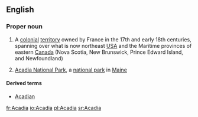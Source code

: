 {{also|acadia}}
==English==
{{wikipedia}}

===Proper noun===
{{en-proper noun}}

# {{history}} A [[colonial]] [[territory]] owned by France in the 17th and early 18th centuries, spanning over what is now northeast [[USA]] and the Maritime provinces of eastern [[Canada]] (Nova Scotia, New Brunswick, Prince Edward Island, and Newfoundland)
# [[w:Acadia National Park|Acadia National Park]], a [[national park]] in [[Maine]]

====Derived terms====
* [[Acadian]]

[[fr:Acadia]]
[[io:Acadia]]
[[pl:Acadia]]
[[sr:Acadia]]
